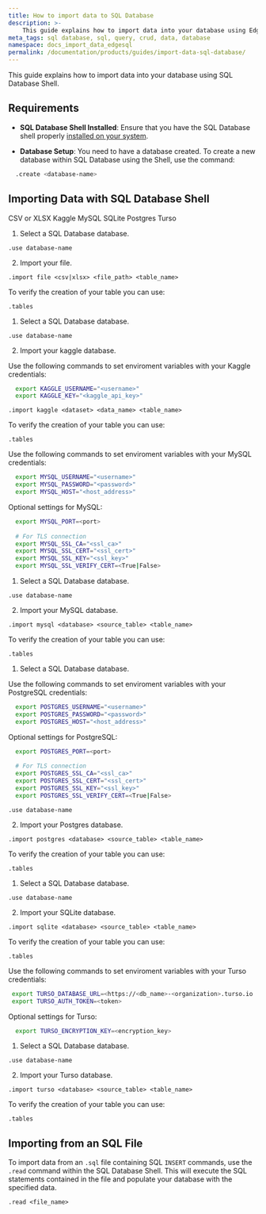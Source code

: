 ```yaml
---
title: How to import data to SQL Database
description: >-
    This guide explains how to import data into your database using Edge SQL Shell.
meta_tags: sql database, sql, query, crud, data, database
namespace: docs_import_data_edgesql
permalink: /documentation/products/guides/import-data-sql-database/
---
```


 This guide explains how to import data into your database using SQL Database Shell.

## Requirements

- **SQL Database Shell Installed**: Ensure that you have the SQL Database shell properly [installed on your system](/en/documentation/products/store/sql/install-edge-sql-shell/).

- **Database Setup**: You need to have a database created. To create a new database within SQL Database using the Shell, use the command:
  
```sh
  .create <database-name>
```

## Importing Data with SQL Database Shell

<Tabs client:visible sharedStore="Databases">
<fragment slot="tab.file">CSV or XLSX</fragment>
<fragment slot="tab.kaggle">Kaggle</fragment>
<fragment slot="tab.mysql">MySQL</fragment>
<fragment slot="tab.sqlite">SQLite</fragment>
<fragment slot="tab.postgres">Postgres</fragment>
<fragment slot="tab.turso">Turso</fragment>

<fragment slot="panel.file">
<slot name="file" />

1. Select a SQL Database database.

```shell
.use database-name
```

2. Import your file.
   
```
.import file <csv|xlsx> <file_path> <table_name>
```
To verify the creation of your table you can use:

```shell
.tables
```
</fragment>

<fragment slot="panel.kaggle">
<slot name="Kaggle" />

1. Select a SQL Database database.

```shell
.use database-name
```

2. Import your kaggle database.

Use the following commands to set enviroment variables with your Kaggle credentials:

```sh
  export KAGGLE_USERNAME="<username>"
  export KAGGLE_KEY="<kaggle_api_key>"
```

```shell
.import kaggle <dataset> <data_name> <table_name>
```
To verify the creation of your table you can use:

```shell
.tables
```
</fragment>

<fragment slot="panel.mysql">
<slot name="MySQL" />

Use the following commands to set enviroment variables with your MySQL credentials:

```sh
  export MYSQL_USERNAME="<username>"
  export MYSQL_PASSWORD="<password>"
  export MYSQL_HOST="<host_address>"
```

Optional settings for MySQL:

```sh
  export MYSQL_PORT=<port>
  
  # For TLS connection
  export MYSQL_SSL_CA="<ssl_ca>"
  export MYSQL_SSL_CERT="<ssl_cert>"
  export MYSQL_SSL_KEY="<ssl_key>"
  export MYSQL_SSL_VERIFY_CERT=<True|False>
```

1. Select a SQL Database database.

```shell
.use database-name
```

2. Import your MySQL database.

```shell
.import mysql <database> <source_table> <table_name>
```
To verify the creation of your table you can use:

```shell
.tables
```

</fragment>
<fragment slot="panel.postgres">
<slot name="Postgres" />

1. Select a SQL Database database.

Use the following commands to set enviroment variables with your PostgreSQL credentials:

```sh
  export POSTGRES_USERNAME="<username>"
  export POSTGRES_PASSWORD="<password>"
  export POSTGRES_HOST="<host_address>"
```

Optional settings for PostgreSQL:

```sh
  export POSTGRES_PORT=<port>
  
  # For TLS connection
  export POSTGRES_SSL_CA="<ssl_ca>"
  export POSTGRES_SSL_CERT="<ssl_cert>"
  export POSTGRES_SSL_KEY="<ssl_key>"
  export POSTGRES_SSL_VERIFY_CERT=<True|False>
```

```shell
.use database-name
```

2. Import your Postgres database.

```shell
.import postgres <database> <source_table> <table_name>
```
To verify the creation of your table you can use:

```shell
.tables
```

</fragment>

<fragment slot="panel.sqlite">
<slot name="SQLite" />

1. Select a SQL Database database.

```shell
.use database-name
```

2. Import your SQLite database.

```shell
.import sqlite <database> <source_table> <table_name>
```
To verify the creation of your table you can use:

```shell
.tables
```

</fragment>
<fragment slot="panel.turso">
<slot name="Turso" />

Use the following commands to set enviroment variables with your Turso credentials:

```sh
 export TURSO_DATABASE_URL=<https://<db_name>-<organization>.turso.io
 export TURSO_AUTH_TOKEN=<token>
```

 Optional settings for Turso:
```sh
  export TURSO_ENCRYPTION_KEY=<encryption_key>
```

1. Select a SQL Database database.

```shell
.use database-name
```

2. Import your Turso database.

```shell
.import turso <database> <source_table> <table_name>
```
To verify the creation of your table you can use:

```shell
.tables
```

</fragment>
</Tabs>

## Importing from an SQL File

To import data from an `.sql` file containing SQL `INSERT` commands, use the `.read` command within the SQL Database Shell. This will execute the SQL statements contained in the file and populate your database with the specified data.

```shell
.read <file_name>
```
